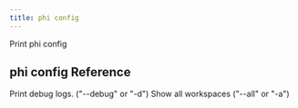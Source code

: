 ```yaml
---
title: phi config
---
```


Print phi config

## phi config Reference

<ResponseField name="print_debug_log" type="bool">
 Print debug logs. ("--debug" or "-d")
</ResponseField>
<ResponseField name="show_all" type="bool">
 Show all workspaces ("--all" or "-a")
</ResponseField>